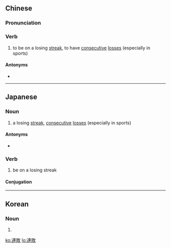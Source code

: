 {{also|连败}}
==Chinese==
{{zh-forms|s=连败}}

===Pronunciation===
{{zh-pron
|m=liánbài
|c=lin4 baai6
|mn=liân-pāi
|cat=v
}}

===Verb===
{{zh-verb}}

# to be on a losing [[streak]], to have [[consecutive]] [[loss]]es (especially in sports)

====Antonyms====
* {{zh-l|連勝}}

----

==Japanese==
{{ja-kanjitab|れん|はい|k2=ぱい|yomi=on}}

===Noun===
{{ja-noun|れんぱい}}

# a losing [[streak]], [[consecutive]] [[loss]]es (especially in sports)

====Antonyms====
* {{ja-r|連勝|れんしょう}}

===Verb===
{{ja-verb-suru|tr=intrans|れんぱい}}

# be on a losing streak

====Conjugation====
{{ja-suru|れんぱい}}
----
==Korean==
{{ko-hanjatab}}

===Noun===
{{ko-noun|hj|hangeul=연패}}

# {{hanja form of|연패}}

[[ko:連敗]]
[[lo:連敗]]
